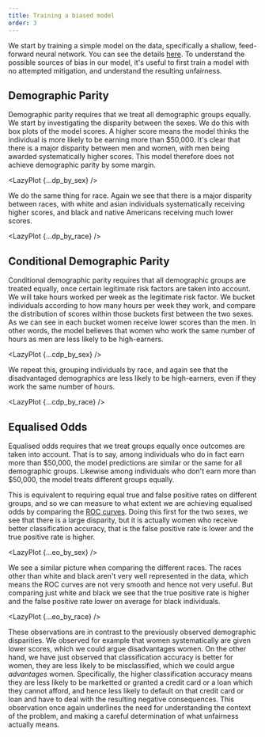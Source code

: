 ```yaml
---
title: Training a biased model
order: 3
---
```




We start by training a simple model on the data, specifically a shallow, feed-forward neural network. You can see the details [here][binder-biased]. To understand the possible sources of bias in our model, it's useful to first train a model with no attempted mitigation, and understand the resulting unfairness.

## Demographic Parity

Demographic parity requires that we treat all demographic groups equally. We start by investigating the disparity between the sexes. We do this with box plots of the model scores. A higher score means the model thinks the individual is more likely to be earning more than \$50,000. It's clear that there is a major disparity between men and women, with men being awarded systematically higher scores. This model therefore does not achieve demographic parity by some margin.

<LazyPlot {...dp_by_sex} />

We do the same thing for race. Again we see that there is a major disparity between races, with white and asian individuals systematically receiving higher scores, and black and native Americans receiving much lower scores.

<LazyPlot {...dp_by_race} />

## Conditional Demographic Parity

Conditional demographic parity requires that all demographic groups are treated equally, once certain legitimate risk factors are taken into account. We will take hours worked per week as the legitimate risk factor. We bucket individuals according to how many hours per week they work, and compare the distribution of scores within those buckets first between the two sexes. As we can see in each bucket women receive lower scores than the men. In other words, the model believes that women who work the same number of hours as men are less likely to be high-earners.

<LazyPlot {...cdp_by_sex} />

We repeat this, grouping individuals by race, and again see that the disadvantaged demographics are less likely to be high-earners, even if they work the same number of hours.

<LazyPlot {...cdp_by_race} />

## Equalised Odds

Equalised odds requires that we treat groups equally once outcomes are taken into account. That is to say, among individuals who do in fact earn more than $50,000, the model predictions are similar or the same for all demographic groups. Likewise among individuals who don't earn more than $50,000, the model treats different groups equally.

This is equivalent to requiring equal true and false positive rates on different groups, and so we can measure to what extent we are achieving equalised odds by comparing the [ROC curves][roc-curve]. Doing this first for the two sexes, we see that there is a large disparity, but it is actually women who receive better classification accuracy, that is the false positive rate is lower and the true positive rate is higher.

<LazyPlot {...eo_by_sex} />

We see a similar picture when comparing the different races. The races other than white and black aren't very well represented in the data, which means the ROC curves are not very smooth and hence not very useful. But comparing just white and black we see that the true positive rate is higher and the false positive rate lower on average for black individuals.

<LazyPlot {...eo_by_race} />

These observations are in contrast to the previously observed demographic disparities. We observed for example that women systematically are given lower scores, which we could argue disadvantages women. On the other hand, we have just observed that classification accuracy is better for women, they are less likely to be misclassified, which we could argue _advantages_ women. Specifically, the higher classification accuracy means they are less likely to be marketted or granted a credit card or a loan which they cannot afford, and hence less likely to default on that credit card or loan and have to deal with the resulting negative consequences. This observation once again underlines the need for understanding the context of the problem, and making a careful determination of what unfairness actually means.

[roc-curve]: https://en.wikipedia.org/wiki/Receiver_operating_characteristic
[binder-biased]: https://mybinder.org/v2/gh/imrehg/cdei-development/master?filepath=notebooks%2Ffinance%2Fbaseline.ipynb "Open notebook on Binder"
